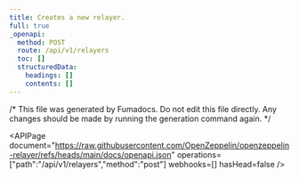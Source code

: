 ```yaml
---
title: Creates a new relayer.
full: true
_openapi:
  method: POST
  route: /api/v1/relayers
  toc: []
  structuredData:
    headings: []
    contents: []
---
```


/* This file was generated by Fumadocs. Do not edit this file directly. Any changes should be made by running the generation command again. */

<APIPage document="https://raw.githubusercontent.com/OpenZeppelin/openzeppelin-relayer/refs/heads/main/docs/openapi.json" operations=["path":"/api/v1/relayers","method":"post"] webhooks=[] hasHead=false />

